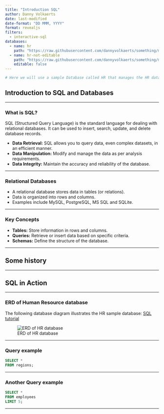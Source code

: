 ```yaml
---
title: "Introduction SQL"
author: Danny Volkaerts
date: last-modified
date-format: "DD MMM, YYYY" 
format: revealjs
filters:
  - interactive-sql
databases:
  - name: hr
    path: "https://raw.githubusercontent.com/dannyvolkaerts/something/main/hr.sql"
  - name: hr-not-editable
    path: "https://raw.githubusercontent.com/dannyvolkaerts/something/main/hr.sql"
    editable: false
---
```



```r
# Here we will use a sample Database called HR that manages the HR data of the small businesses which is collected from [www.sqltutorial.org](https://www.sqltutorial.org/sql-sample-database/). And to create the database, a SQLite script file was used when rendering the document. Read the [extension docs](https://github.com/shafayetShafee/interactive-sql#using) for details.
```


## Introduction to SQL and Databases

---

### What is SQL?

SQL (Structured Query Language) is the standard language for dealing with relational databases. It can be used to insert, search, update, and delete database records.


- **Data Retrieval:** SQL allows you to query data, even complex datasets, in an efficient manner.
- **Data Manipulation:** Modify and manage the data as per analysis requirements.
- **Data Integrity:** Maintain the accuracy and reliability of the database.

---

### Relational Databases

- A relational database stores data in tables (or relations).
- Data is organized into rows and columns.
- Examples include MySQL, PostgreSQL, MS SQL and SQLite.

---

### Key Concepts

- **Tables:** Store information in rows and columns.
- **Queries:** Retrieve or insert data based on specific criteria.
- **Schemas:** Define the structure of the database.

---

## Some history

---



## SQL in Action

---

### ERD of Human Resource database

The following database diagram illustrates the HR sample database: [SQL tutorial](https://www.sqltutorial.org/sql-sample-database/){preview-link="true" style="text-align: center"}

![ERD of HR database](sql_course_images/hr-SQL-Sample-Database-Schema.png){#fig-erd-hr}

---

### Query example

```.sql
SELECT *
FROM regions;
```

---

### Another Query example

```.sql
SELECT * 
FROM employees 
LIMIT 5;
```

---